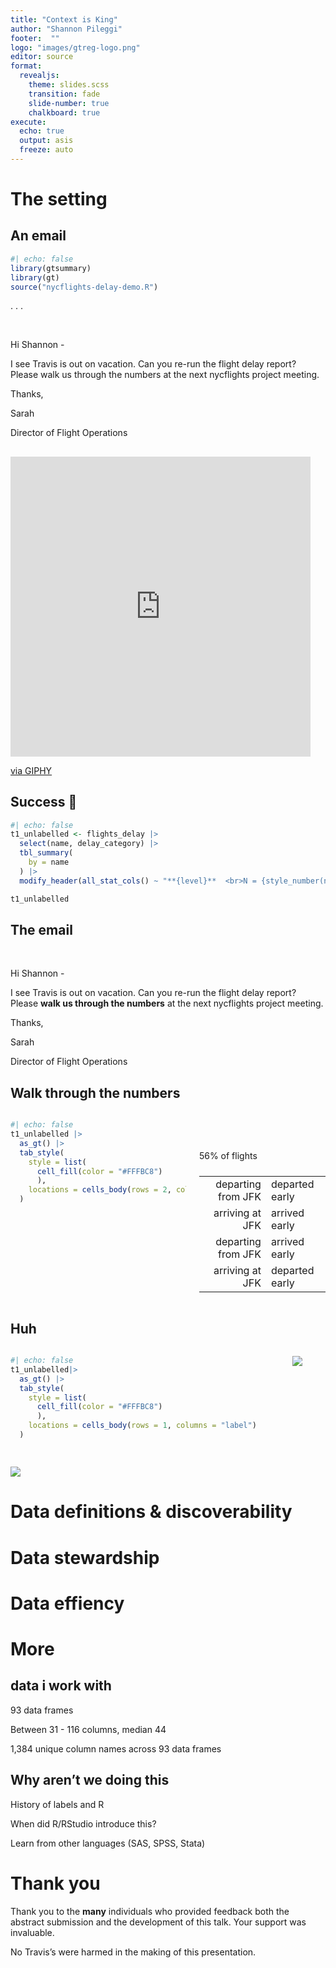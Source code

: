 ```yaml
---
title: "Context is King"
author: "Shannon Pileggi"
footer:  ""
logo: "images/gtreg-logo.png"
editor: source
format: 
  revealjs: 
    theme: slides.scss
    transition: fade
    slide-number: true
    chalkboard: true
execute:
  echo: true
  output: asis
  freeze: auto
---
```


# The setting {.inverse}

## An email

```r
#| echo: false
library(gtsummary)
library(gt)
source("nycflights-delay-demo.R")
```

. . .

<br>

Hi Shannon -

I see Travis is out on vacation.
Can you re-run the flight delay report?
Please walk us through the numbers at the next nycflights project meeting.

Thanks,

Sarah

Director of Flight Operations

## 

<iframe src="https://giphy.com/embed/7NoNw4pMNTvgc" width="480" height="480" style frameBorder="0" class="giphy-embed" allowFullScreen>

</iframe>

<p><a href="https://giphy.com/gifs/content-7NoNw4pMNTvgc">via GIPHY</a></p>

## Success 🎉

```r
#| echo: false
t1_unlabelled <- flights_delay |>
  select(name, delay_category) |>
  tbl_summary(
    by = name
  ) |>  
  modify_header(all_stat_cols() ~ "**{level}**  <br>N = {style_number(n)}") 

t1_unlabelled
```

## The email

<br>

Hi Shannon -

I see Travis is out on vacation.
Can you re-run the flight delay report?
Please **walk us through the numbers** at the next nycflights project meeting.

Thanks,

Sarah

Director of Flight Operations

## Walk through the numbers

::: columns
::: column
```r
#| echo: false
t1_unlabelled |> 
  as_gt() |> 
  tab_style(
    style = list(
      cell_fill(color = "#FFFBC8")
      ),
    locations = cells_body(rows = 2, columns = "stat_1")
  )
```
:::

::: {.column .fragment .small}
<br> <br>

```{=html}
<style>
td, th {
   border: none!important;
}
</style>
```
56% of flights

|           <!-- --> | <!-- -->       |
|-------------------:|:---------------|
| departing from JFK | departed early |
|    arriving at JFK | arrived early  |
| departing from JFK | arrived early  |
|    arriving at JFK | departed early |
:::
:::

## Huh {transition="fade"}

::: columns
::: column
```r
#| echo: false
t1_unlabelled|> 
  as_gt() |> 
  tab_style(
    style = list(
      cell_fill(color = "#FFFBC8")
      ),
    locations = cells_body(rows = 1, columns = "label")
  )
```
:::

::: {.column .fragment}
<img src="https://en.meming.world/images/en/1/17/Monkey_Puppet.jpg"/>
:::
:::

## 

![](images/malbec.jpg)



# Data definitions & discoverability {.inverse}

# Data stewardship {.inverse}

# Data effiency {.inverse}

# More {.inverse}



## data i work with

93 data frames

Between 31 - 116 columns, median 44

1,384 unique column names across 93 data frames


## Why aren't we doing this

History of labels and R

When did R/RStudio introduce this?

Learn from other languages (SAS, SPSS, Stata)

# Thank you {.inverse}

Thank you to the **many** individuals who provided feedback both the 
abstract submission and the development of this talk. Your support was invaluable. 

No Travis's were harmed in the making of this presentation.
